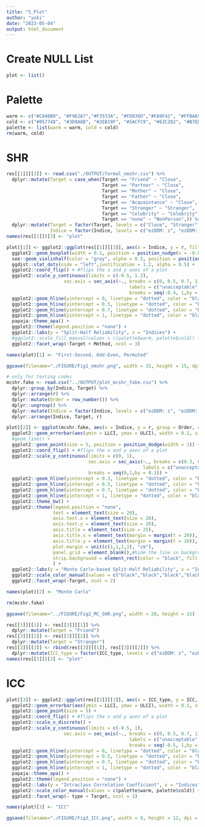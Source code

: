 ```yaml
---
title: "5_Plot"
author: "yuki"
date: "2023-05-04"
output: html_document
---
```

# Create NULL List
```r
plot <- list()
```

# Palette
```r
warm <- c("#C848B9", "#F962A7","#F3533A", "#FD836D","#FA9F42", "#FFBA69")
cold <- c("#057748", "#3D9A8B", "#2EB19F", "#5ACFC9", "#63C2D2", "#B7EDFF")
palette <- list(warm = warm, cold = cold)
rm(warm, cold)
```

# SHR
```r
res[[1]][[3]] <- read.csv("./OUTPUT/formal_nmshr.csv") %>%
  dplyr::mutate(Target = case_when(Target == "Friend" ~ "Close",
                                   Target == "Partner" ~ "Close",
                                   Target == "Mother" ~ "Close",
                                   Target == "Father" ~ "Close",
                                   Target == "Acquaintance" ~ "Close",
                                   Target == "Stranger" ~ "Stranger",
                                   Target == "Celebrity" ~ "Celebrity",
                                   Target == "none" ~ "NonPerson",)) %>%
  dplyr::mutate(Target = factor(Target, levels = c("Close", "Stranger", "Celebrity", "NonPerson")),
                Indice = factor(Indice, levels = c("ezDDM: z", "ezDDM: v", "Efficiency", "Dprime", "ACC", "RT"))) 
names(res[[1]])[3] <- "plot"
```

```r
plot[[1]] <- ggplot2::ggplot(res[[1]][[3]], aes(x = Indice, y = r, fill = interaction(Indice, Target))) +
  ggplot2::geom_boxplot(width = 0.1, position = position_nudge(x = -0.05), color = "grey", alpha = 0.5, outlier.color = NA,) + 
  see::geom_violinhalf(color = "grey", alpha = 0.5, position = position_nudge(x = 0.1)) +
  ggdist::stat_dots(side = "left",justification = 1.2, alpha = 0.5) +
  ggplot2::coord_flip() + #flips the x and y axes of a plot
  ggplot2::scale_y_continuous(limits = c(-0.5, 1.2), 
                     sec.axis = sec_axis(~., breaks = c(0, 0.5, 0.7, 1), 
                                             labels = c("unacceptable", "poor", "acceptable", "excellent")),
                                             breaks = seq(-0.4, 1,by = 0.2)) +
  ggplot2::geom_hline(yintercept = 0, linetype = "dotted", color = "black", size = 1, alpha = 0.5) + 
  ggplot2::geom_hline(yintercept = 0.5, linetype = "dotted", color = "black", size = 1, alpha = 0.5) + #add dotted line
  ggplot2::geom_hline(yintercept = 0.7, linetype = "dotted", color = "black", size = 1, alpha = 0.5) +
  ggplot2::geom_hline(yintercept = 1, linetype = "dotted", color = "black", size = 1, alpha = 0.5) +
  papaja::theme_apa() +
  ggplot2::theme(legend.position = "none") +
  ggplot2::labs(y = "Split-Half Reliability", x = "Indices") +
  #ggplot2::scale_fill_manual(values = c(palette$warm, palette$cold)) + 
  ggplot2::facet_wrap(~Target + Method, ncol = 3) 

names(plot)[1] <- "First-Second, Odd-Even, Permuted"

ggsave(filename="./FIGURE/Fig1_nmshr.png", width = 15, height = 15, dpi = 300)
```

```r
# only for testing codes
mcshr.fake <- read.csv("../OUTPUT/plot_mcshr_fake.csv") %>%
  dplyr::group_by(Indice, Target) %>%
  dplyr::arrange(r) %>%
  dplyr::mutate(Order = row_number()) %>%
  dplyr::ungroup() %>%
  dplyr::mutate(Indice = factor(Indice, levels = c("ezDDM: z", "ezDDM: v", "Efficiency", "Dprime", "ACC", "RT"))) %>%
  dplyr::arrange(Indice, Target, r)

plot[[2]] <- ggplot(mcshr.fake, aes(x = Indice, y = r, group = Order, color = interaction(Indice, Target))) +
  ggplot2::geom_errorbar(aes(ymin = LLCI, ymax = ULCI), width = 0.1, size = 2, position = position_dodge(width = 1)) +
  #geom_line() +
  ggplot2::geom_point(size = 5, position = position_dodge(width = 1)) +
  ggplot2::coord_flip() + #flips the x and y axes of a plot
  ggplot2::scale_y_continuous(limits = c(0, 1), 
                              sec.axis = sec_axis(~., breaks = c(0.3, 0.5, 0.7, 1), 
                                                  labels = c("unacceptable", "poor","acceptable", "excellent")),
                              breaks = seq(0,1,by = 0.1)) +
  ggplot2::geom_hline(yintercept = 0.3, linetype = "dotted", color = "black", size = 1, alpha = 0.5) + 
  ggplot2::geom_hline(yintercept = 0.5, linetype = "dotted", color = "black", size = 1, alpha = 0.5) + 
  ggplot2::geom_hline(yintercept = 0.7, linetype = "dotted", color = "black", size = 1, alpha = 0.5) +
  ggplot2::geom_hline(yintercept = 1, linetype = "dotted", color = "black", size = 1, alpha = 0.5) +
  ggplot2::theme_bw() +
  ggplot2::theme(legend.position = "none",
                 text = element_text(size = 20),
                 axis.text.x = element_text(size = 20),
                 axis.text.y = element_text(size = 20),
                 axis.title = element_text(size = 25),
                 axis.title.x = element_text(margin = margin(t = 20)),
                 axis.title.y = element_text(margin = margin(t = 10)),
                 plot.margin = unit(c(1,1,1,1), "cm"),
                 panel.grid = element_blank(),#hide the line in background
                 strip.background = element_rect(color = "black", fill = "white", size = 1)
                 ) +
  ggplot2::labs(y = "Monte Carlo-based Split-Half Reliability", x = "Indices") +
  ggplot2::scale_color_manual(values = c("black","black","black","black","black","black","grey","grey","grey","grey","grey","grey")) + 
  ggplot2::facet_wrap(~Target, ncol = 2) 

names(plot)[2] <- "Monte Carlo"

rm(mcshr.fake)

ggsave(filename="../FIGURE/Fig2_MC_SHR.png", width = 20, height = 15)
```


```r
res[[3]][[1]] <- res[[3]][[1]] %>%
  dplyr::mutate(Target = "Friend")
res[[3]][[2]] <- res[[3]][[2]] %>%
  dplyr::mutate(Target = "Stranger")
res[[3]][[3]] <- rbind(res[[3]][[1]], res[[3]][[2]]) %>%
  dplyr::mutate(ICC_type = factor(ICC_type, levels = c("ezDDM: z", "ezDDM: v", "Efficiency", "Dprime", "ACC", "RT"))) 
names(res[[3]])[3] <- "plot"
```

# ICC
```r
plot[[3]] <- ggplot2::ggplot(res[[3]][[3]], aes(x = ICC_type, y = ICC, color = interaction(ICC_type, Target))) +
  ggplot2::geom_errorbar(aes(ymin = LLCI, ymax = ULCI), width = 0.1, size = 2) +
  ggplot2::geom_point(size = 5) +
  ggplot2::coord_flip() + #flips the x and y axes of a plot
  ggplot2::scale_x_discrete() +
  ggplot2::scale_y_continuous(limits = c(-0.5, 1), 
                     sec.axis = sec_axis(~., breaks = c(0, 0.5, 0.7, 1), 
                                             labels = c("unacceptable", "poor", "acceptable", "excellent")),
                                             breaks = seq(-0.5, 1,by = 0.1)) +
  ggplot2::geom_hline(yintercept = 0, linetype = "dotted", color = "black", size = 1, alpha = 0.5) + #add dotted line
  ggplot2::geom_hline(yintercept = 0.5, linetype = "dotted", color = "black", size = 1, alpha = 0.5) +
  ggplot2::geom_hline(yintercept = 0.7, linetype = "dotted", color = "black", size = 1, alpha = 0.5) +
  ggplot2::geom_hline(yintercept = 1, linetype = "dotted", color = "black", size = 1, alpha = 0.5) +
  papaja::theme_apa() +
  ggplot2::theme(legend.position = "none") +
  ggplot2::labs(y = "Intraclass Correlation Coefficient", x = "Indices") +
  ggplot2::scale_color_manual(values = c(palette$warm, palette$cold)) + 
  ggplot2::facet_wrap(~ type + Target, ncol = 1) 

names(plot)[3] <- "ICC"

ggsave(filename="./FIGURE/Fig3_ICC.png", width = 9, height = 12, dpi = 300)
```